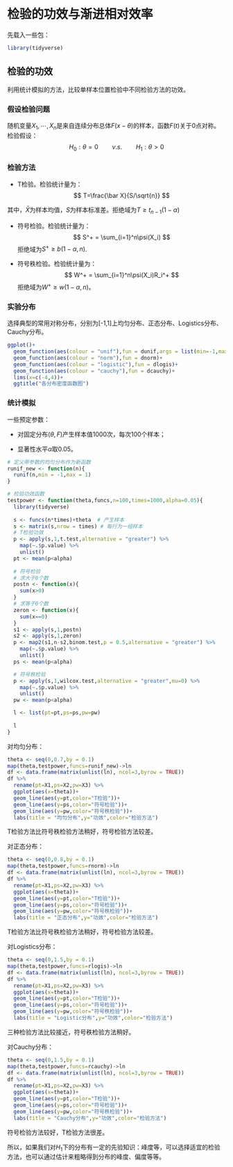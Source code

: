# 检验的功效与渐进相对效率 {#test-eff}

先载入一些包：
```r
library(tidyverse)
```


## 检验的功效

利用统计模拟的方法，比较单样本位置检验中不同检验方法的功效。

### 假设检验问题

随机变量$X_1,\cdots,X_n$是来自连续分布总体$F(x-\theta)$的样本，函数$F(t)$关于0点对称。检验假设：
$$
H_0:\theta=0\qquad v.s. \qquad H_1:\theta>0
$$

### 检验方法

- T检验。检验统计量为：
$$
T=\frac{\bar X}{S/\sqrt{n}}
$$

其中，$\bar X$为样本均值，$S$为样本标准差。拒绝域为$T\ge t_{n-1}(1-\alpha)$

- 符号检验。检验统计量为：
$$
S^+ = \sum_{i=1}^n\psi(X_i)
$$
拒绝域为$S^+\ge b(1-\alpha,n)$.

- 符号秩检验。检验统计量为：
$$
W^+ = \sum_{i=1}^n\psi(X_i)R_i^+
$$
拒绝域为$W^+\ge w(1-\alpha,n)$。

### 实验分布

选择典型的常用对称分布，分别为[-1,1]上均匀分布、正态分布、Logistics分布、Cauchy分布。
```r
ggplot()+
  geom_function(aes(colour = "unif"),fun = dunif,args = list(min=-1,max=1))+
  geom_function(aes(colour = "norm"),fun = dnorm)+
  geom_function(aes(colour = "logistic"),fun = dlogis)+
  geom_function(aes(colour = "cauchy"),fun = dcauchy)+
  lims(x=c(-4,4))+
  ggtitle("各分布密度函数图")
```

### 统计模拟

一些预定参数：

- 对固定分布$(\theta,F)$产生样本值1000次，每次100个样本；

- 显著性水平$\alpha$取0.05。

```r
# 定义带参数的均匀分布作为新函数
runif_new <- function(n){
  runif(n,min = -1,max = 1)
}

# 检验功效函数
testpower <- function(theta,funcs,n=100,times=1000,alpha=0.05){
  library(tidyverse)
  
  s <- funcs(n*times)+theta  # 产生样本
  s <- matrix(s,nrow = times) # 每行为一组样本
  # T检验功效
  p <- apply(s,1,t.test,alternative = "greater") %>% 
    map(~.$p.value) %>% 
    unlist()
  pt <- mean(p<alpha)
    
  # 符号检验
  # 求大于0个数
  postn <- function(x){
    sum(x>0)
  }
  # 求等于0个数
  zeron <- function(x){
    sum(x==0)
  }
  s1 <- apply(s,1,postn)
  s2 <- apply(s,1,zeron)
  p <- map2(s1,n-s2,binom.test,p = 0.5,alternative = "greater") %>% 
    map(~.$p.value) %>% 
    unlist()
  ps <- mean(p<alpha)

  # 符号秩检验
  p <- apply(s,1,wilcox.test,alternative = "greater",mu=0) %>% 
    map(~.$p.value) %>% 
    unlist()
  pw <- mean(p<alpha)

  l <- list(pt=pt,ps=ps,pw=pw)
  
  l
}

```

对均匀分布：
```r
theta <- seq(0,0.7,by = 0.1)
map(theta,testpower,funcs=runif_new)->ln
df <- data.frame(matrix(unlist(ln), ncol=3,byrow = TRUE))
df %>% 
  rename(pt=X1,ps=X2,pw=X3) %>% 
  ggplot(aes(x=theta))+
  geom_line(aes(y=pt,color="T检验"))+
  geom_line(aes(y=ps,color="符号检验"))+
  geom_line(aes(y=pw,color="符号秩检验"))+
  labs(title = "均匀分布",y="功效",color="检验方法")

```
T检验方法比符号秩检验方法稍好，符号检验方法较差。

对正态分布：
```r
theta <- seq(0,0.8,by = 0.1)
map(theta,testpower,funcs=rnorm)->ln
df <- data.frame(matrix(unlist(ln), ncol=3,byrow = TRUE))
df %>% 
  rename(pt=X1,ps=X2,pw=X3) %>% 
  ggplot(aes(x=theta))+
  geom_line(aes(y=pt,color="T检验"))+
  geom_line(aes(y=ps,color="符号检验"))+
  geom_line(aes(y=pw,color="符号秩检验"))+
  labs(title = "正态分布",y="功效",color="检验方法")
```

T检验方法比符号秩检验方法稍好，符号检验方法较差。

对Logistics分布：
```r
theta <- seq(0,1.5,by = 0.1)
map(theta,testpower,funcs=rlogis)->ln
df <- data.frame(matrix(unlist(ln), ncol=3,byrow = TRUE))
df %>% 
  rename(pt=X1,ps=X2,pw=X3) %>% 
  ggplot(aes(x=theta))+
  geom_line(aes(y=pt,color="T检验"))+
  geom_line(aes(y=ps,color="符号检验"))+
  geom_line(aes(y=pw,color="符号秩检验"))+
  labs(title = "Logistic分布",y="功效",color="检验方法")
```

三种检验方法比较接近，符号秩检验方法稍好。

对Cauchy分布：
```r
theta <- seq(0,1.5,by = 0.1)
map(theta,testpower,funcs=rcauchy)->ln
df <- data.frame(matrix(unlist(ln), ncol=3,byrow = TRUE))
df %>% 
  rename(pt=X1,ps=X2,pw=X3) %>% 
  ggplot(aes(x=theta))+
  geom_line(aes(y=pt,color="T检验"))+
  geom_line(aes(y=ps,color="符号检验"))+
  geom_line(aes(y=pw,color="符号秩检验"))+
  labs(title = "Cauchy分布",y="功效",color="检验方法")
```

符号检验方法较好，T检验方法很差。

所以，如果我们对$H_1$下的分布有一定的先验知识：峰度等，可以选择适宜的检验方法，也可以通过估计来粗略得到分布的峰度、偏度等等。
